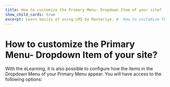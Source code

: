 ---
title: How to customize the Primary Menu- Dropdown Item of your site?
show_child_cards: true
excerpt: Learn basics of using LMS by Masteriyo. #  How to customize the Primary Menu- Dropdown Item of your site?
---

#  How to customize the Primary Menu- Dropdown Item of your site?

With the eLearning, it is also possible to configure how the items in the Dropdown Menu of your Primary Menu appear. You will have access to the following options:

